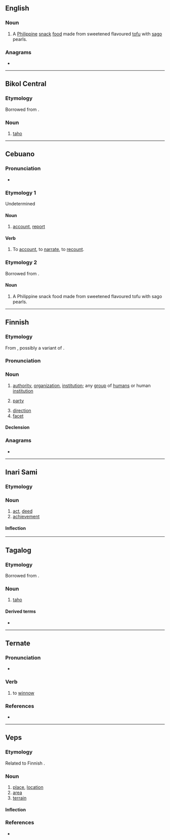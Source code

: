 ==English==
{{wikipedia}}

===Noun===
{{en-noun|-}}

# A [[Philippine]] [[snack]] [[food]] made from sweetened flavoured [[tofu]] with [[sago]] pearls.

===Anagrams===
* {{anagrams|en|a=ahot|HATO|Thao|oath}}

----

==Bikol Central==

===Etymology===
Borrowed from {{bor|bcl|nan-hok|豆腐||tr=tāu-hū}}.

===Noun===
{{head|bcl|noun|tahô}}

# [[taho#English|taho]]

----

==Cebuano==

===Pronunciation===
* {{hyphenation|ceb|ta|ho}}

===Etymology 1===
Undetermined

====Noun====
{{head|ceb|noun}}

# [[account]], [[report]]

====Verb====
{{head|ceb|verb}}

# To [[account]], to [[narrate]], to [[recount]].

===Etymology 2===
Borrowed from {{bor|ceb|nan-hok|-}} {{zh-l|豆腐|tāu-hū|tofu; bean curd}}.

====Noun====
{{head|ceb|noun}}

# A Philippine snack food made from sweetened flavoured tofu with sago pearls.

----

==Finnish==

===Etymology===
From {{inh|fi|fiu-fin-pro|*taho}}, possibly a variant of {{m|fi|tahko}}.

===Pronunciation===
{{fi-pronunciation}}

===Noun===
{{fi-noun}}

# [[authority]], [[organization]], [[institution]]; any [[group]] of [[human]]s or human [[institution]] {{gloss|exact type depends on the context}}
#: {{ux|fi|lukuisat '''tahot'''|numerous '''organisations'''|inline=1}}
# {{lb|fi|legal}} [[party]]
# [[direction]]
# [[facet]]

====Declension====
{{fi-decl-valo|tah|||o|a}}

===Anagrams===
* {{anagrams|fi|a=ahot|Ahto|ahot|ahto|haot|hota}}

----

==Inari Sami==

===Etymology===
{{rfe|smn}}

===Noun===
{{head|smn|noun}}

# [[act]], [[deed]]
# [[achievement]]

====Inflection====
{{smn-infl-noun-even|taho}}

----

==Tagalog==

===Etymology===
Borrowed from {{bor|tl|nan-hok|豆腐||tr=tāu-hū}}.

===Noun===
{{tl-noun|tahô}}

# [[taho#English|taho]]

====Derived terms====
* {{l|tl|magtataho}}

----

==Ternate==

===Pronunciation===
* {{IPA|tft|[ˈta.ho]}}

===Verb===
{{tft-verb}}

# {{lb|tft|transitive}} to [[winnow]]

===References===
* {{R:tft:Hayami-Allen:2001}}

----

==Veps==

===Etymology===
Related to Finnish {{m|fi|taho}}.

===Noun===
{{vep-noun}}

# [[place]], [[location]]
# [[area]]
# [[terrain]]

====Inflection====
{{vep-decl-stems|taho||n|d|id}}

===References===
* {{R:vep:UVVV|местность|место|пункт}}